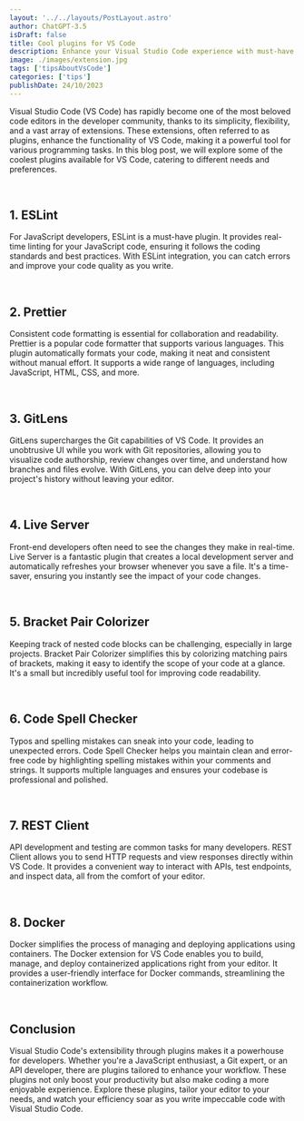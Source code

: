 ```yaml
---
layout: '../../layouts/PostLayout.astro'
author: ChatGPT-3.5
isDraft: false
title: Cool plugins for VS Code
description: Enhance your Visual Studio Code experience with must-have plugins like ESLint, Prettier, GitLens, Live Server, and more. Boost productivity and coding joy effortlessly.
image: ./images/extension.jpg
tags: ['tipsAboutVsCode']
categories: ['tips']
publishDate: 24/10/2023
---
```


Visual Studio Code (VS Code) has rapidly become one of the most beloved code editors in the developer community, thanks to its simplicity, flexibility, and a vast array of extensions. These extensions, often referred to as plugins, enhance the functionality of VS Code, making it a powerful tool for various programming tasks. In this blog post, we will explore some of the coolest plugins available for VS Code, catering to different needs and preferences.

<br />

## 1. ESLint
For JavaScript developers, ESLint is a must-have plugin. It provides real-time linting for your JavaScript code, ensuring it follows the coding standards and best practices. With ESLint integration, you can catch errors and improve your code quality as you write.

<br />

## 2. Prettier
Consistent code formatting is essential for collaboration and readability. Prettier is a popular code formatter that supports various languages. This plugin automatically formats your code, making it neat and consistent without manual effort. It supports a wide range of languages, including JavaScript, HTML, CSS, and more.

<br />

## 3. GitLens
GitLens supercharges the Git capabilities of VS Code. It provides an unobtrusive UI while you work with Git repositories, allowing you to visualize code authorship, review changes over time, and understand how branches and files evolve. With GitLens, you can delve deep into your project's history without leaving your editor.

<br />

## 4. Live Server
Front-end developers often need to see the changes they make in real-time. Live Server is a fantastic plugin that creates a local development server and automatically refreshes your browser whenever you save a file. It's a time-saver, ensuring you instantly see the impact of your code changes.

<br />

## 5. Bracket Pair Colorizer
Keeping track of nested code blocks can be challenging, especially in large projects. Bracket Pair Colorizer simplifies this by colorizing matching pairs of brackets, making it easy to identify the scope of your code at a glance. It's a small but incredibly useful tool for improving code readability.

<br />

## 6. Code Spell Checker
Typos and spelling mistakes can sneak into your code, leading to unexpected errors. Code Spell Checker helps you maintain clean and error-free code by highlighting spelling mistakes within your comments and strings. It supports multiple languages and ensures your codebase is professional and polished.

<br />

## 7. REST Client
API development and testing are common tasks for many developers. REST Client allows you to send HTTP requests and view responses directly within VS Code. It provides a convenient way to interact with APIs, test endpoints, and inspect data, all from the comfort of your editor.

<br />

## 8. Docker
Docker simplifies the process of managing and deploying applications using containers. The Docker extension for VS Code enables you to build, manage, and deploy containerized applications right from your editor. It provides a user-friendly interface for Docker commands, streamlining the containerization workflow.

<br />

## Conclusion
Visual Studio Code's extensibility through plugins makes it a powerhouse for developers. Whether you're a JavaScript enthusiast, a Git expert, or an API developer, there are plugins tailored to enhance your workflow. These plugins not only boost your productivity but also make coding a more enjoyable experience. Explore these plugins, tailor your editor to your needs, and watch your efficiency soar as you write impeccable code with Visual Studio Code.